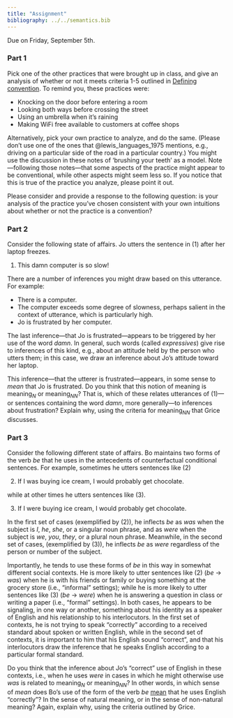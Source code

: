 ```yaml
---
title: "Assignment"
bibliography: ../../semantics.bib
---
```


Due on Friday, September 5th.

### Part 1

Pick one of the other practices that were brought up in class, and give an analysis of whether or not it meets criteria 1-5 outlined in [Defining convention](convention/defining_convention.html).
To remind you, these practices were:

- Knocking on the door before entering a room
- Looking both ways before crossing the street
- Using an umbrella when it's raining
- Making WiFi free available to customers at coffee shops

Alternatively, pick your own practice to analyze, and do the same.
(Please don't use one of the ones that @lewis_languages_1975 mentions, e.g., driving on a particular side of the road in a particular country.)
You might use the discussion in these notes of 'brushing your teeth' as a model.
Note---following those notes---that some aspects of the practice might appear to be conventional, while other aspects might seem less so.
If you notice that this is true of the practice you analyze, please point it out.

Please consider and provide a response to the following question:
is your analysis of the practice you've chosen consistent with your own intuitions about whether or not the practice is a convention?

### Part 2

Consider the following state of affairs.
Jo utters the sentence in (@ex-jo-damn) after her laptop freezes.

(@ex-jo-damn) This damn computer is so slow!

There are a number of inferences you might draw based on this utterance.
For example:

- There is a computer.
- The computer exceeds some degree of slowness, perhaps salient in the context of utterance, which is particularly high.
- Jo is frustrated by her computer.

The last inference---that Jo is frustrated---appears to be triggered by her use of the word *damn*.
In general, such words (called *expressives*) give rise to inferences of this kind, e.g., about an attitude held by the person who utters them;
in this case, we draw an inference about Jo's attitude toward her laptop.

This inference---that the utterer is frustrated---appears, in some sense to *mean* that Jo is frustrated.
Do you think that this notion of meaning is meaning$_{N}$ or meaning$_{NN}$?
That is, which of these relates utterances of (@ex-jo-damn)---or sentences containing the word *damn*, more generally---to inferences about frustration?
Explain why, using the criteria for meaning$_{NN}$ that Grice discusses.

### Part 3

Consider the following different state of affairs.
Bo maintains two forms of the verb *be* that he uses in the antecedents of counterfactual conditional sentences.
For example, sometimes he utters sentences like (@ex-bo-was)

(@ex-bo-was) If I was buying ice cream, I would probably get chocolate.

while at other times he utters sentences like (@ex-bo-were).

(@ex-bo-were) If I were buying ice cream, I would probably get chocolate.

In the first set of cases (exemplified by (@ex-bo-was)), he inflects *be* as *was* when the subject is *I*, *he*, *she*, or a singular noun phrase, and as *were* when the subject is *we*, *you*, *they*, or a plural noun phrase.
Meanwhile, in the second set of cases, (exemplified by (@ex-bo-were)), he inflects *be* as *were* regardless of the person or number of the subject.

Importantly, he tends to use these forms of *be* in this way in somewhat different social contexts.
He is more likely to utter sentences like (@ex-bo-was) (*be* -> *was*) when he is with his friends or family or buying something at the grocery store (i.e., "informal" settings);
while he is more likely to utter sentences like (@ex-bo-were) (*be* -> *were*) when he is answering a question in class or writing a paper (i.e., "formal" settings).
In both cases, he appears to be signaling, in one way or another, something about his identity as a speaker of English and his relationship to his interlocutors.
In the first set of contexts, he is not trying to speak "correctly" according to a received standard about spoken or written English, while in the second set of contexts, it is important to him that his English sound "correct", and that his interlocutors draw the inference that he speaks English according to a particular formal standard.

Do you think that the inference about Jo's "correct" use of English in these contexts, i.e., when he uses *were* in cases in which he might otherwise use *was*  is related to meaning$_{N}$ or meaning$_{NN}$?
In other words, in which sense  of *mean* does Bo's use of the form of the verb *be* [mean]{.underline} that he uses English "correctly"?
In the sense of natural meaning, or in the sense of non-natural meaning?
Again, explain why, using the criteria outlined by Grice.
